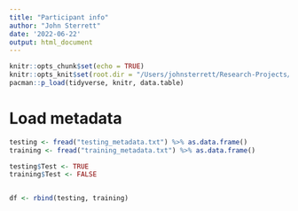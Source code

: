 ```yaml
---
title: "Participant info"
author: "John Sterrett"
date: '2022-06-22'
output: html_document
---
```


```r
knitr::opts_chunk$set(echo = TRUE)
knitr::opts_knit$set(root.dir = "/Users/johnsterrett/Research-Projects/Team-rotation/poly-omics-scores")
pacman::p_load(tidyverse, knitr, data.table)
```

# Load metadata

```r
testing <- fread("testing_metadata.txt") %>% as.data.frame()
training <- fread("training_metadata.txt") %>% as.data.frame()

testing$Test <- TRUE
training$Test <- FALSE


df <- rbind(testing, training)
```


